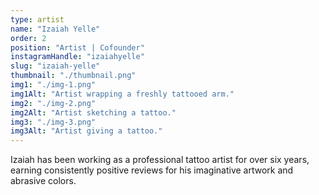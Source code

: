 ```yaml
---
type: artist
name: "Izaiah Yelle"
order: 2
position: "Artist | Cofounder"
instagramHandle: "izaiahyelle"
slug: "izaiah-yelle"
thumbnail: "./thumbnail.png"
img1: "./img-1.png"
img1Alt: "Artist wrapping a freshly tattooed arm."
img2: "./img-2.png"
img2Alt: "Artist sketching a tattoo."
img3: "./img-3.png"
img3Alt: "Artist giving a tattoo."
---
```


Izaiah has been working as a professional tattoo artist for over six years,
earning consistently positive reviews for his imaginative artwork and abrasive
colors.
